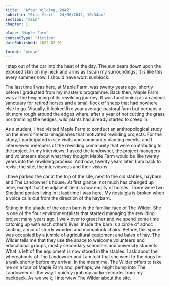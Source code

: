 ```yaml
---
title:  "After Wilding, 2042"
subtitle: "Site Visit - 24/06/2042, 10:34am"
section: "main"
chapter: 1

place: "Maple Farm"
contentType: "fiction"
datePublished: 2022-02-01

format: "prose"
---
```


I step out of the car into the heat of the day. The sun bears down upon the exposed skin on my neck and arms as I scan my surroundings. It is like this every summer now; I should have worn sunblock. 

The last time I was here, at Maple Farm, was twenty years ago, shortly before I graduated from my master's programme. Back then, Maple Farm was at the beginning of its rewilding journey. It was functioning as an animal sanctuary for retired horses and a small flock of sheep that had nowhere else to go. Visually, it looked like your average pastoral farm but perhaps a bit more rough around the edges where, after a year of not cutting the grass nor trimming the hedges, wild plants had already started to creep in.

As a student, I had visited Maple Farm to conduct an anthropological study on the environmental imaginaries that motivated rewilding projects. For the study, I participated in site visits and community planting events, and I interviewed members of the rewilding community that were contributing to the project. In my interviews, I asked the landowner, the project managers and volunteers about what they thought Maple Farm would be like twenty years into the rewilding process. And now, twenty years later, I am back to revisit the site, the interviewees and their visions.

I have parked the car at the top of the site, next to the old stables, haybarn and The Landowner's house. At first glance, not much has changed up here, except that the adjacent field is now empty of horses. There were two Shetland ponies living in it last time I was here. My nostalgia is broken when a voice calls out from the direction of the haybarn.

Sitting in the shade of the open barn is the familiar face of The Wilder. She is one of the four environmentalists that started managing the rewilding project many years ago. I walk over to greet her and we spend some time catching up with each other's lives. Inside the barn is a circle of adhoc seating, a mix of sturdy wooden and monoblock chairs. Before, this space was occupied by a jumble of agricultural equipment and bales of hay. The Wilder tells me that they use the space to welcome volunteers and educational groups, mostly secondary schoolers and university students. What is left of the equipment is now stored in the stables. I ask about the whereabouts of The Landowner and I am told that she went to the dogs for a walk shortly before my arrival. In the meantime, The Wilder offers to take me on a tour of Maple Farm and, perhaps, we might bump into The Landowner on the way. I quickly grab my audio-recorder from my backpack. As we walk, I interview The Wilder about the site.